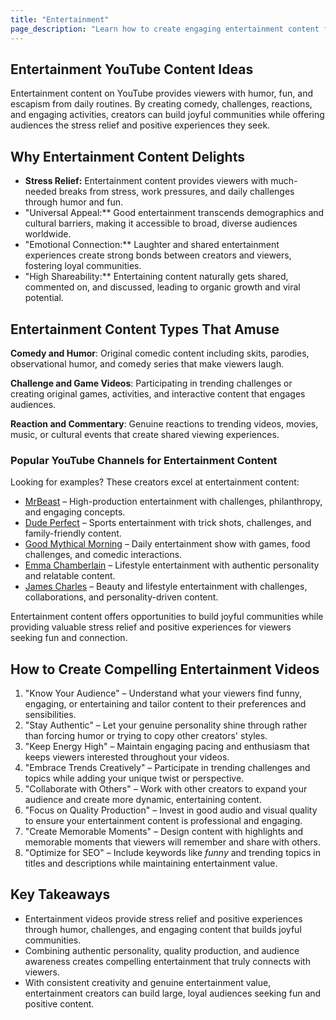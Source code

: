 ```yaml
---
title: "Entertainment"
page_description: "Learn how to create engaging entertainment content for YouTube—covering comedy, challenges, reactions, and content that brings joy to audiences."
---
```


## Entertainment YouTube Content Ideas

Entertainment content on YouTube provides viewers with humor, fun, and escapism from daily routines. By creating comedy, challenges, reactions, and engaging activities, creators can build joyful communities while offering audiences the stress relief and positive experiences they seek.

## Why Entertainment Content Delights

- **Stress Relief:** Entertainment content provides viewers with much-needed breaks from stress, work pressures, and daily challenges through humor and fun.
- "Universal Appeal:** Good entertainment transcends demographics and cultural barriers, making it accessible to broad, diverse audiences worldwide.
- "Emotional Connection:** Laughter and shared entertainment experiences create strong bonds between creators and viewers, fostering loyal communities.
- "High Shareability:** Entertaining content naturally gets shared, commented on, and discussed, leading to organic growth and viral potential.

## Entertainment Content Types That Amuse

**Comedy and Humor**: Original comedic content including skits, parodies, observational humor, and comedy series that make viewers laugh.

**Challenge and Game Videos**: Participating in trending challenges or creating original games, activities, and interactive content that engages audiences.

**Reaction and Commentary**: Genuine reactions to trending videos, movies, music, or cultural events that create shared viewing experiences.

### Popular YouTube Channels for Entertainment Content

Looking for examples? These creators excel at entertainment content:
- [MrBeast](https://www.youtube.com/@MrBeast) – High-production entertainment with challenges, philanthropy, and engaging concepts.
- [Dude Perfect](https://www.youtube.com/@DudePerfect) – Sports entertainment with trick shots, challenges, and family-friendly content.
- [Good Mythical Morning](https://www.youtube.com/@GoodMythicalMorning) – Daily entertainment show with games, food challenges, and comedic interactions.
- [Emma Chamberlain](https://www.youtube.com/@emmachamberlain) – Lifestyle entertainment with authentic personality and relatable content.
- [James Charles](https://www.youtube.com/@jamescharles) – Beauty and lifestyle entertainment with challenges, collaborations, and personality-driven content.

Entertainment content offers opportunities to build joyful communities while providing valuable stress relief and positive experiences for viewers seeking fun and connection.

## How to Create Compelling Entertainment Videos

1. "Know Your Audience" – Understand what your viewers find funny, engaging, or entertaining and tailor content to their preferences and sensibilities.
2. "Stay Authentic" – Let your genuine personality shine through rather than forcing humor or trying to copy other creators' styles.
3. "Keep Energy High" – Maintain engaging pacing and enthusiasm that keeps viewers interested throughout your videos.
4. "Embrace Trends Creatively" – Participate in trending challenges and topics while adding your unique twist or perspective.
5. "Collaborate with Others" – Work with other creators to expand your audience and create more dynamic, entertaining content.
6. "Focus on Quality Production" – Invest in good audio and visual quality to ensure your entertainment content is professional and engaging.
7. "Create Memorable Moments" – Design content with highlights and memorable moments that viewers will remember and share with others.
8. "Optimize for SEO" – Include keywords like *funny* and trending topics in titles and descriptions while maintaining entertainment value.

## Key Takeaways

- Entertainment videos provide stress relief and positive experiences through humor, challenges, and engaging content that builds joyful communities.
- Combining authentic personality, quality production, and audience awareness creates compelling entertainment that truly connects with viewers.
- With consistent creativity and genuine entertainment value, entertainment creators can build large, loyal audiences seeking fun and positive content.
